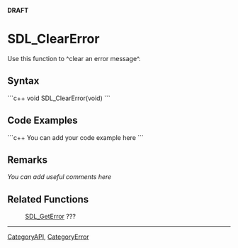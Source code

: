 <!-- pragma section-numbers off -->
<!-- pragma disable-camelcase -->
'''DRAFT'''

= SDL_ClearError =
Use this function to ^clear an error message^.


== Syntax ==
```c++
void SDL_ClearError(void)
```

== Code Examples ==
```c++
You can add your code example here
```

== Remarks ==
''You can add useful comments here''

== Related Functions ==
:[[SDL_GetError]] ???

----
[[CategoryAPI]], [[CategoryError]]
